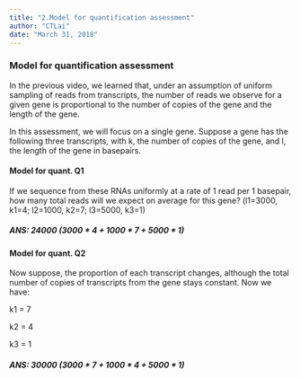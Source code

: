 ```yaml
---
title: "2.Model for quantification assessment"
author: "CTLai"
date: "March 31, 2018"
---
```


### Model for quantification assessment

In the previous video, we learned that, under an assumption of uniform sampling of reads from transcripts, the number of reads we observe for a given gene is proportional to the number of copies of the gene and the length of the gene.

In this assessment, we will focus on a single gene. Suppose a gene has the following three transcripts, with k, the number of copies of the gene, and l, the length of the gene in basepairs.

#### Model for quant. Q1

If we sequence from these RNAs uniformly at a rate of 1 read per 1 basepair, how many total reads will we expect on average for this gene?
(l1=3000, k1=4; l2=1000, k2=7; l3=5000, k3=1)

##### ANS: 24000 (3000 * 4 + 1000 * 7 + 5000 * 1)

#### Model for quant. Q2

Now suppose, the proportion of each transcript changes, although the total number of copies of transcripts from the gene stays constant. Now we have:

k1 = 7

k2 = 4

k3 = 1

##### ANS: 30000 (3000 * 7 + 1000 * 4 + 5000 * 1)


